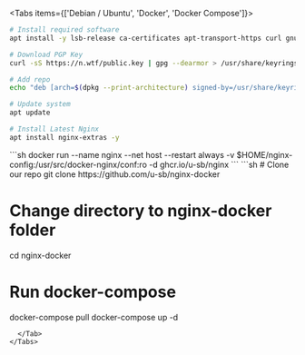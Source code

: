 
<HomePage />

<Tabs items={['Debian / Ubuntu', 'Docker', 'Docker Compose']}>
  <Tab>

```sh
# Install required software
apt install -y lsb-release ca-certificates apt-transport-https curl gnupg dpkg

# Download PGP Key
curl -sS https://n.wtf/public.key | gpg --dearmor > /usr/share/keyrings/n.wtf.gpg

# Add repo
echo "deb [arch=$(dpkg --print-architecture) signed-by=/usr/share/keyrings/n.wtf.gpg] https://mirror-cdn.xtom.com/sb/nginx/ $(lsb_release -sc) main" > /etc/apt/sources.list.d/n.wtf.list

# Update system
apt update

# Install Latest Nginx
apt install nginx-extras -y
```

  </Tab>
  <Tab>
```sh
docker run --name nginx --net host --restart always -v $HOME/nginx-config:/usr/src/docker-nginx/conf:ro -d ghcr.io/u-sb/nginx
```
  </Tab>
  <Tab>
```sh
# Clone our repo
git clone https://github.com/u-sb/nginx-docker

# Change directory to nginx-docker folder
cd nginx-docker

# Run docker-compose
docker-compose pull
docker-compose up -d
```
  </Tab>
</Tabs>
